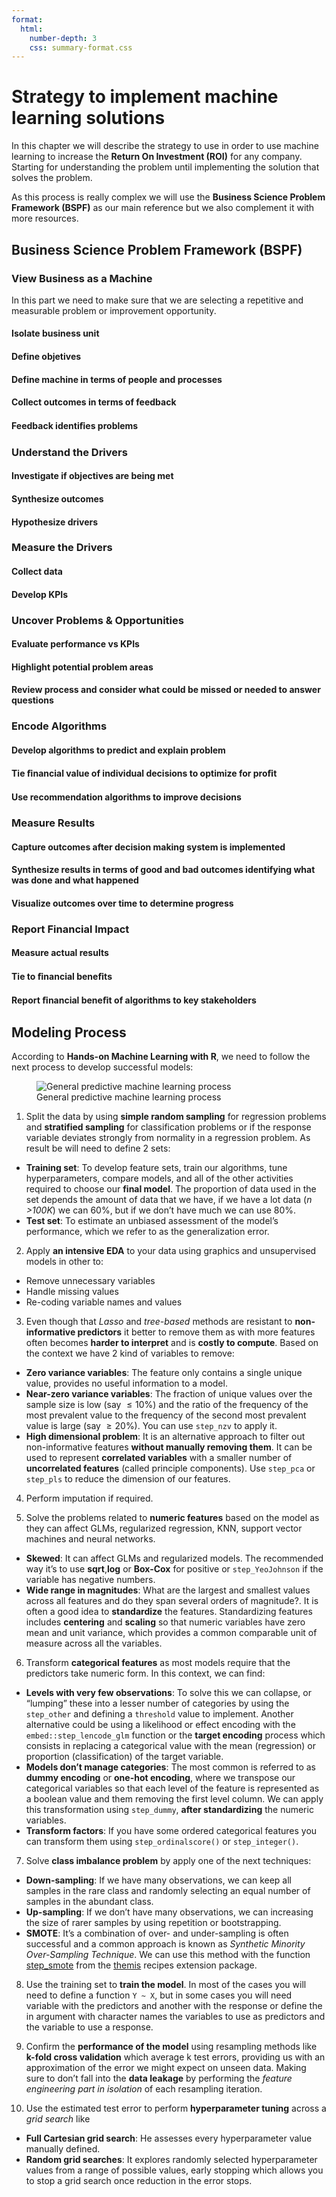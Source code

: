 ```yaml
---
format:
  html:
    number-depth: 3
    css: summary-format.css
---
```


# Strategy to implement machine learning solutions

In this chapter we will describe the strategy to use in order to use machine learning to increase the **Return On Investment (ROI)** for  any company. Starting for understanding the problem until implementing the solution that solves the problem.

As this process is really complex we will use the **Business Science Problem Framework (BSPF)** as our main reference but we also complement it with more resources.


## Business Science Problem Framework (BSPF)

### View Business as a Machine

In this part we need to make sure that we are selecting a repetitive and measurable problem or improvement opportunity.


#### Isolate business unit


#### Define objetives

#### Define machine in terms of people and processes

#### Collect outcomes in terms of feedback

#### Feedback identiﬁes problems


### Understand the Drivers

#### Investigate if objectives are being met

#### Synthesize outcomes

#### Hypothesize drivers


### Measure the Drivers

#### Collect data

#### Develop KPIs


### Uncover Problems & Opportunities

#### Evaluate performance vs KPIs

#### Highlight potential problem areas

#### Review process and consider what could be missed or needed to answer questions


### Encode Algorithms

#### Develop algorithms to predict and explain problem

#### Tie ﬁnancial value of individual decisions to optimize for proﬁt

#### Use recommendation algorithms to improve decisions


### Measure Results

#### Capture outcomes after decision making system is implemented

#### Synthesize results in terms of good and bad outcomes identifying what was done and what happened

#### Visualize outcomes over time to determine progress


### Report Financial Impact

#### Measure actual results

#### Tie to ﬁnancial beneﬁts

#### Report ﬁnancial beneﬁt of algorithms to key stakeholders


## Modeling Process

According to **Hands-on Machine Learning with R**, we need to follow the next process to develop successful models:


![General predictive machine learning process](img/45-modeling-process.png)


1. Split the data by using **simple random sampling** for regression problems and **stratified sampling** for classification problems or if the response variable deviates strongly from normality in a regression problem. As result be will need to define 2 sets:
  - **Training set**: To develop feature sets, train our algorithms, tune hyperparameters, compare models, and all of the other activities required to choose our **final model**. The proportion of data used in the set depends the amount of data that we have, if  we have a lot data (*n >100K*) we can 60%, but if we don't have much we can use 80%.
  - **Test set**: To estimate an unbiased assessment of the model’s performance, which we refer to as the generalization error.
  

2. Apply **an intensive EDA** to your data using graphics and unsupervised models in other to:
  - Remove unnecessary variables
  - Handle missing values
  - Re-coding variable names and values
  

3. Even though that *Lasso* and *tree-based* methods are resistant to **non-informative predictors** it better to remove them as with more features often becomes **harder to interpret** and is **costly to compute**. Based on the context we have 2 kind of variables to remove:
  - **Zero variance variables**: The feature only contains a single unique value, provides no useful information to a model.
  - **Near-zero variance variables**: The fraction of unique values over the sample size is low (say $\leq 10$%) and the ratio of the frequency of the most prevalent value to the frequency of the second most prevalent value is large (say $\geq 20$%). You can use `step_nzv` to apply it.
  - **High dimensional problem**: It is an alternative approach to filter out non-informative features **without manually removing them**.  It  can be used to represent **correlated variables** with a smaller number of **uncorrelated features** (called principle components). Use `step_pca` or `step_pls` to reduce the dimension of our features.

4. Perform imputation if required.

5. Solve the problems related to **numeric features** based on the model as they can affect GLMs, regularized regression, KNN, support vector machines and neural networks.
  - **Skewed**: It can affect GLMs and regularized models. The recommended way it's to use **sqrt**,**log** or **Box-Cox** for positive or `step_YeoJohnson` if the variable has negative numbers.    
  - **Wide range in magnitudes**: What are the largest and smallest values across all features and do they span several orders of magnitude?. It is often a good idea to **standardize** the features. Standardizing features includes **centering** and **scaling** so that numeric variables have zero mean and unit variance, which provides a common comparable unit of measure across all the variables.
  

6. Transform **categorical features** as most models require that the predictors take numeric form. In this context, we can find:
  - **Levels with very few observations**: To solve this we can collapse, or “lumping” these into a lesser number of categories by using the `step_other` and defining a `threshold` value to implement. Another alternative could be using a likelihood or effect encoding with the `embed::step_lencode_glm` function or the **target encoding** process which consists in replacing a categorical value with the mean (regression) or proportion (classification) of the target variable.
  - **Models don't manage categories**: The most common is referred to as **dummy encoding** or **one-hot encoding**, where we transpose our categorical variables so that each level of the feature is represented as a boolean value and them removing the first level column. We can apply this transformation using `step_dummy`, **after standardizing** the numeric variables.
  - **Transform factors**: If you have some ordered categorical features you can transform them using `step_ordinalscore()` or `step_integer()`.
  
  
7. Solve **class imbalance problem** by apply one of the next techniques:
  - **Down-sampling**: If we have many observations, we can keep all samples in the rare class and randomly selecting an equal number of samples in the abundant class.
  - **Up-sampling**: If we don't have many observations, we can increasing the size of rarer samples by using repetition or bootstrapping.
  - **SMOTE**: It's a combination of over- and under-sampling is often successful and a common approach is known as *Synthetic Minority Over-Sampling Technique*. We can use this method with the function [step_smote](https://themis.tidymodels.org/reference/step_smote.html) from the [themis](https://themis.tidymodels.org/index.html) recipes extension package.
  
  
8. Use the training set to **train the model**. In most of the cases you will need to define a function `Y ~ X`, but in some cases you will need variable with the predictors and another with the response or define the in argument with character names the variables to use as predictors and the variable to use a response.


9. Confirm the **performance of the model** using resampling methods like **k-fold cross validation** which average k test errors, providing us with an approximation of the error we might expect on unseen data. Making sure to don't fall into the **data leakage** by performing the *feature engineering part in isolation* of each resampling iteration.


10. Use the estimated test error to perform **hyperparameter tuning** across a *grid search* like
  - **Full Cartesian grid search**: He assesses every hyperparameter value manually defined.
  - **Random grid searches**: It  explores randomly selected hyperparameter values from a range of possible values, early stopping which allows you to stop a grid search once reduction in the error stops.


